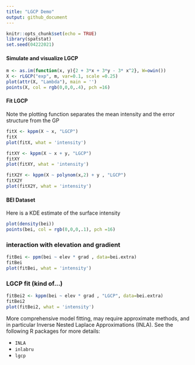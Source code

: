 ```yaml
---
title: "LGCP Demo"
output: github_document
---
```


```r
knitr::opts_chunk$set(echo = TRUE)
library(spatstat)
set.seed(04222021)
```

#### Simulate and visualize LGCP

```r
m <- as.im(function(x, y){2 + 3*x + 3*y - 3* x^2}, W=owin())
X <- rLGCP("exp", m, var=0.1, scale =0.25)
plot(attr(X, "Lambda"), main = '')
points(X, col = rgb(0,0,0,.4), pch =16)
```

#### Fit LGCP

Note the plotting function separates the mean intensity and the error structure from the GP

```r
fitX <- kppm(X ~ x, "LGCP")
fitX
plot(fitX, what = 'intensity')

fitXY <- kppm(X ~ x + y, "LGCP")
fitXY
plot(fitXY, what = 'intensity')

fitX2Y <- kppm(X ~ polynom(x,2) + y , "LGCP")
fitX2Y
plot(fitX2Y, what = 'intensity')

```

#### BEI Dataset

Here is a KDE estimate of the surface intensity
```r
plot(density(bei))
points(bei, col = rgb(0,0,0,.1), pch =16)
```

### interaction with elevation and gradient
```r
fitBei <- ppm(bei ~ elev * grad , data=bei.extra)
fitBei
plot(fitBei, what = 'intensity')
```

### LGCP fit (kind of...)
```r
fitBei2 <- kppm(bei ~ elev * grad , "LGCP", data=bei.extra)
fitBei2
plot(fitBei2, what = 'intensity')
```

More comprehensive model fitting, may require approximate methods, and in particular Inverse Nested Laplace Approximations (INLA). See the following R packages for more details:

- `INLA`
- `inlabru`
- `lgcp`

